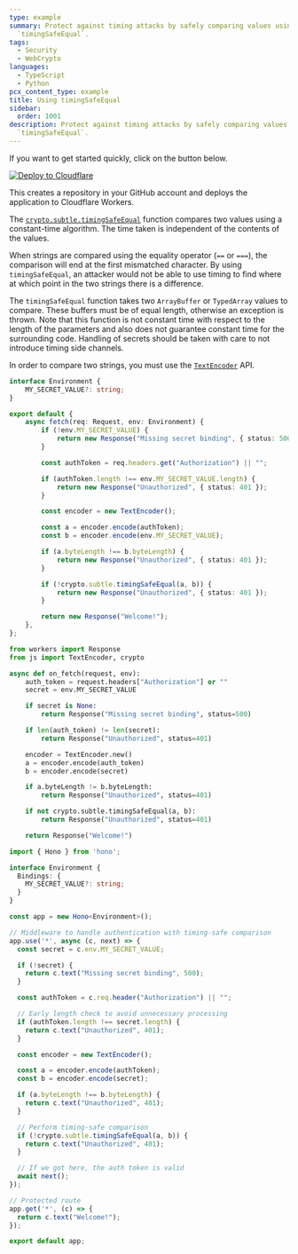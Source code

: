 ```yaml
---
type: example
summary: Protect against timing attacks by safely comparing values using
  `timingSafeEqual`.
tags:
  - Security
  - WebCrypto
languages:
  - TypeScript
  - Python
pcx_content_type: example
title: Using timingSafeEqual
sidebar:
  order: 1001
description: Protect against timing attacks by safely comparing values using
  `timingSafeEqual`.
---
```


If you want to get started quickly, click on the button below.

[![Deploy to Cloudflare](https://deploy.workers.cloudflare.com/button)](https://deploy.workers.cloudflare.com/?url=https://github.com/cloudflare/docs-examples/tree/main/workers/protect-against-timing-attacks)

This creates a repository in your GitHub account and deploys the application to Cloudflare Workers.


The [`crypto.subtle.timingSafeEqual`](/workers/runtime-apis/web-crypto/#timingsafeequal) function compares two values using a constant-time algorithm. The time taken is independent of the contents of the values.

When strings are compared using the equality operator (`==` or `===`), the comparison will end at the first mismatched character. By using `timingSafeEqual`, an attacker would not be able to use timing to find where at which point in the two strings there is a difference.

The `timingSafeEqual` function takes two `ArrayBuffer` or `TypedArray` values to compare. These buffers must be of equal length, otherwise an exception is thrown.
Note that this function is not constant time with respect to the length of the parameters and also does not guarantee constant time for the surrounding code.
Handling of secrets should be taken with care to not introduce timing side channels.

In order to compare two strings, you must use the [`TextEncoder`](/workers/runtime-apis/encoding/#textencoder) API.

<Tabs syncKey="workersExamples"> <TabItem label="TypeScript" icon="seti:typescript">

```ts
interface Environment {
	MY_SECRET_VALUE?: string;
}

export default {
	async fetch(req: Request, env: Environment) {
		if (!env.MY_SECRET_VALUE) {
			return new Response("Missing secret binding", { status: 500 });
		}

		const authToken = req.headers.get("Authorization") || "";

		if (authToken.length !== env.MY_SECRET_VALUE.length) {
			return new Response("Unauthorized", { status: 401 });
		}

		const encoder = new TextEncoder();

		const a = encoder.encode(authToken);
		const b = encoder.encode(env.MY_SECRET_VALUE);

		if (a.byteLength !== b.byteLength) {
			return new Response("Unauthorized", { status: 401 });
		}

		if (!crypto.subtle.timingSafeEqual(a, b)) {
			return new Response("Unauthorized", { status: 401 });
		}

		return new Response("Welcome!");
	},
};
```

</TabItem> <TabItem label="Python" icon="seti:python">

```py
from workers import Response
from js import TextEncoder, crypto

async def on_fetch(request, env):
    auth_token = request.headers["Authorization"] or ""
    secret = env.MY_SECRET_VALUE

    if secret is None:
        return Response("Missing secret binding", status=500)

    if len(auth_token) != len(secret):
        return Response("Unauthorized", status=401)

    encoder = TextEncoder.new()
    a = encoder.encode(auth_token)
    b = encoder.encode(secret)

    if a.byteLength != b.byteLength:
        return Response("Unauthorized", status=401)

    if not crypto.subtle.timingSafeEqual(a, b):
        return Response("Unauthorized", status=401)

    return Response("Welcome!")
```

</TabItem> <TabItem label="Hono" icon="seti:typescript">

```ts
import { Hono } from 'hono';

interface Environment {
  Bindings: {
    MY_SECRET_VALUE?: string;
  }
}

const app = new Hono<Environment>();

// Middleware to handle authentication with timing-safe comparison
app.use('*', async (c, next) => {
  const secret = c.env.MY_SECRET_VALUE;

  if (!secret) {
    return c.text("Missing secret binding", 500);
  }

  const authToken = c.req.header("Authorization") || "";

  // Early length check to avoid unnecessary processing
  if (authToken.length !== secret.length) {
    return c.text("Unauthorized", 401);
  }

  const encoder = new TextEncoder();

  const a = encoder.encode(authToken);
  const b = encoder.encode(secret);

  if (a.byteLength !== b.byteLength) {
    return c.text("Unauthorized", 401);
  }

  // Perform timing-safe comparison
  if (!crypto.subtle.timingSafeEqual(a, b)) {
    return c.text("Unauthorized", 401);
  }

  // If we got here, the auth token is valid
  await next();
});

// Protected route
app.get('*', (c) => {
  return c.text("Welcome!");
});

export default app;
```

</TabItem> </Tabs>
